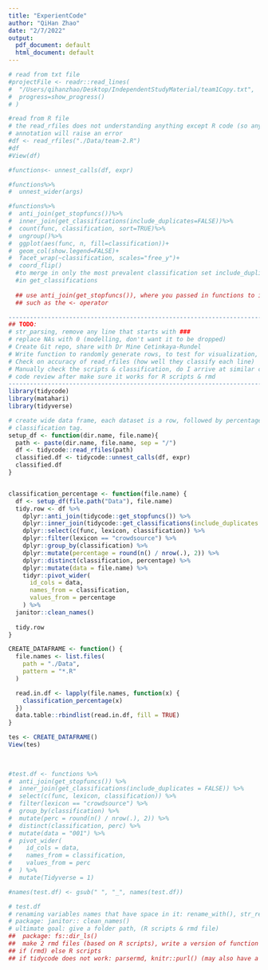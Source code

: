 ```yaml
---
title: "ExperientCode"
author: "QiHan Zhao"
date: "2/7/2022"
output:
  pdf_document: default
  html_document: default
---
```

```r
# read from txt file
#projectFile <- readr::read_lines(
#  "/Users/qihanzhao/Desktop/IndependentStudyMaterial/team1Copy.txt",
#  progress=show_progress()
# )

#read from R file
# the read_rfiles does not understanding anything except R code (so any code)
# annotation will raise an error
#df <- read_rfiles("./Data/team-2.R")
#df
#View(df)

#functions<- unnest_calls(df, expr)

#functions%>%
#  unnest_wider(args)

#functions%>%
#  anti_join(get_stopfuncs())%>%
#  inner_join(get_classifications(include_duplicates=FALSE))%>%
#  count(func, classification, sort=TRUE)%>%
#  ungroup()%>%
#  ggplot(aes(func, n, fill=classification))+
#  geom_col(show.legend=FALSE)+
#  facet_wrap(~classification, scales="free_y")+
#  coord_flip()
  #to merge in only the most prevalent classification set include_duplicates = FALSE
  #in get_classifications
  
  ## use anti_join(get_stopfuncs()), where you passed in functions to ignore
  ## such as the <- operator 

```

```r
------------------------------------------------------------------------------------------------------------
## TODO: 
# str_parsing, remove any line that starts with ###
# replace NAs with 0 (modelling, don't want it to be dropped)
# Create Git repo, share with Dr Mine Cetinkaya-Rundel
# Write function to randomly generate rows, to test for visualization, summary statistics, any modelling? 
# Check on accuracy of read_rfiles (how well they classify each line)
# Manually check the scripts & classification, do I arrive at similar classification distribution
# code review after make sure it works for R scripts & rmd
------------------------------------------------------------------------------------------------------------
library(tidycode)
library(matahari)
library(tidyverse)

# create wide data frame, each dataset is a row, followed by percentage of each 
# classification tag. 
setup_df <- function(dir.name, file.name){
  path <- paste(dir.name, file.name, sep = "/")
  df <- tidycode::read_rfiles(path)
  classified.df <- tidycode::unnest_calls(df, expr)
  classified.df
}


classification_percentage <- function(file.name) {
  df <- setup_df(file.path("Data"), file.name)
  tidy.row <- df %>%
    dplyr::anti_join(tidycode::get_stopfuncs()) %>%
    dplyr::inner_join(tidycode::get_classifications(include_duplicates = FALSE)) %>%
    dplyr::select(c(func, lexicon, classification)) %>%
    dplyr::filter(lexicon == "crowdsource") %>%
    dplyr::group_by(classification) %>%
    dplyr::mutate(percentage = round(n() / nrow(.), 2)) %>%
    dplyr::distinct(classification, percentage) %>%
    dplyr::mutate(data = file.name) %>%
    tidyr::pivot_wider(
      id_cols = data,
      names_from = classification,
      values_from = percentage
    ) %>%
  janitor::clean_names()
  
  tidy.row
}

CREATE_DATAFRAME <- function() {
  file.names <- list.files(
    path = "./Data",
    pattern = "*.R"
  )

  read.in.df <- lapply(file.names, function(x) {
    classification_percentage(x)
  })
  data.table::rbindlist(read.in.df, fill = TRUE)
}

tes <- CREATE_DATAFRAME()
View(tes)

  
  
#test.df <- functions %>%
#  anti_join(get_stopfuncs()) %>%
#  inner_join(get_classifications(include_duplicates = FALSE)) %>%
#  select(c(func, lexicon, classification)) %>%
#  filter(lexicon == "crowdsource") %>%
#  group_by(classification) %>%
#  mutate(perc = round(n() / nrow(.), 2)) %>%
#  distinct(classification, perc) %>%
#  mutate(data = "001") %>%
#  pivot_wider(
#    id_cols = data,
#    names_from = classification,
#    values_from = perc
#  ) %>%
#  mutate(Tidyverse = 1) 

#names(test.df) <- gsub(" ", "_", names(test.df))

# test.df
# renaming variables names that have space in it: rename_with(), str_replace()
# package: janitor:: clean_names()
# ultimate goal: give a folder path, (R scripts & rmd file)
##  package: fs::dir_ls()
##  make 2 rmd files (based on R scripts), write a version of function for rmd
## if (rmd) else R scripts
## if tidycode does not work: parsermd, knitr::purl() (may also have a function that strips rmd texts, but keeps the R scripts )
```


